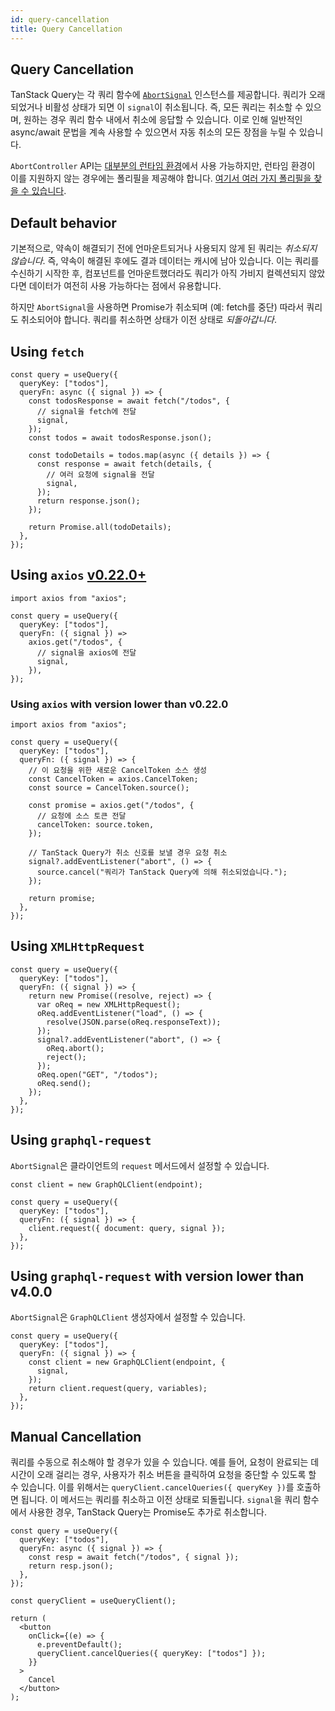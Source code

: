 ```yaml
---
id: query-cancellation
title: Query Cancellation
---
```


## Query Cancellation

TanStack Query는 각 쿼리 함수에 [`AbortSignal`](https://developer.mozilla.org/docs/Web/API/AbortSignal) 인스턴스를 제공합니다. 쿼리가 오래되었거나 비활성 상태가 되면 이 `signal`이 취소됩니다. 즉, 모든 쿼리는 취소할 수 있으며, 원하는 경우 쿼리 함수 내에서 취소에 응답할 수 있습니다. 이로 인해 일반적인 async/await 문법을 계속 사용할 수 있으면서 자동 취소의 모든 장점을 누릴 수 있습니다.

`AbortController` API는 [대부분의 런타임 환경](https://developer.mozilla.org/docs/Web/API/AbortController#browser_compatibility)에서 사용 가능하지만, 런타임 환경이 이를 지원하지 않는 경우에는 폴리필을 제공해야 합니다. [여기서 여러 가지 폴리필을 찾을 수 있습니다](https://www.npmjs.com/search?q=abortcontroller%20polyfill).

## Default behavior

기본적으로, 약속이 해결되기 전에 언마운트되거나 사용되지 않게 된 쿼리는 _취소되지 않습니다_. 즉, 약속이 해결된 후에도 결과 데이터는 캐시에 남아 있습니다. 이는 쿼리를 수신하기 시작한 후, 컴포넌트를 언마운트했더라도 쿼리가 아직 가비지 컬렉션되지 않았다면 데이터가 여전히 사용 가능하다는 점에서 유용합니다.

하지만 `AbortSignal`을 사용하면 Promise가 취소되며 (예: fetch를 중단) 따라서 쿼리도 취소되어야 합니다. 쿼리를 취소하면 상태가 이전 상태로 _되돌아갑니다_.

## Using `fetch`

[//]: # "예제"

```tsx
const query = useQuery({
  queryKey: ["todos"],
  queryFn: async ({ signal }) => {
    const todosResponse = await fetch("/todos", {
      // signal을 fetch에 전달
      signal,
    });
    const todos = await todosResponse.json();

    const todoDetails = todos.map(async ({ details }) => {
      const response = await fetch(details, {
        // 여러 요청에 signal을 전달
        signal,
      });
      return response.json();
    });

    return Promise.all(todoDetails);
  },
});
```

[//]: # "예제"

## Using `axios` [v0.22.0+](https://github.com/axios/axios/releases/tag/v0.22.0)

[//]: # "예제2"

```tsx
import axios from "axios";

const query = useQuery({
  queryKey: ["todos"],
  queryFn: ({ signal }) =>
    axios.get("/todos", {
      // signal을 axios에 전달
      signal,
    }),
});
```

[//]: # "예제2"

### Using `axios` with version lower than v0.22.0

[//]: # "예제3"

```tsx
import axios from "axios";

const query = useQuery({
  queryKey: ["todos"],
  queryFn: ({ signal }) => {
    // 이 요청을 위한 새로운 CancelToken 소스 생성
    const CancelToken = axios.CancelToken;
    const source = CancelToken.source();

    const promise = axios.get("/todos", {
      // 요청에 소스 토큰 전달
      cancelToken: source.token,
    });

    // TanStack Query가 취소 신호를 보낼 경우 요청 취소
    signal?.addEventListener("abort", () => {
      source.cancel("쿼리가 TanStack Query에 의해 취소되었습니다.");
    });

    return promise;
  },
});
```

[//]: # "예제3"

## Using `XMLHttpRequest`

[//]: # "예제4"

```tsx
const query = useQuery({
  queryKey: ["todos"],
  queryFn: ({ signal }) => {
    return new Promise((resolve, reject) => {
      var oReq = new XMLHttpRequest();
      oReq.addEventListener("load", () => {
        resolve(JSON.parse(oReq.responseText));
      });
      signal?.addEventListener("abort", () => {
        oReq.abort();
        reject();
      });
      oReq.open("GET", "/todos");
      oReq.send();
    });
  },
});
```

[//]: # "예제4"

## Using `graphql-request`

`AbortSignal`은 클라이언트의 `request` 메서드에서 설정할 수 있습니다.

[//]: # "예제5"

```tsx
const client = new GraphQLClient(endpoint);

const query = useQuery({
  queryKey: ["todos"],
  queryFn: ({ signal }) => {
    client.request({ document: query, signal });
  },
});
```

[//]: # "예제5"

## Using `graphql-request` with version lower than v4.0.0

`AbortSignal`은 `GraphQLClient` 생성자에서 설정할 수 있습니다.

[//]: # "예제6"

```tsx
const query = useQuery({
  queryKey: ["todos"],
  queryFn: ({ signal }) => {
    const client = new GraphQLClient(endpoint, {
      signal,
    });
    return client.request(query, variables);
  },
});
```

[//]: # "예제6"

## Manual Cancellation

쿼리를 수동으로 취소해야 할 경우가 있을 수 있습니다. 예를 들어, 요청이 완료되는 데 시간이 오래 걸리는 경우, 사용자가 취소 버튼을 클릭하여 요청을 중단할 수 있도록 할 수 있습니다. 이를 위해서는 `queryClient.cancelQueries({ queryKey })`를 호출하면 됩니다. 이 메서드는 쿼리를 취소하고 이전 상태로 되돌립니다. `signal`을 쿼리 함수에서 사용한 경우, TanStack Query는 Promise도 추가로 취소합니다.

[//]: # "예제7"

```tsx
const query = useQuery({
  queryKey: ["todos"],
  queryFn: async ({ signal }) => {
    const resp = await fetch("/todos", { signal });
    return resp.json();
  },
});

const queryClient = useQueryClient();

return (
  <button
    onClick={(e) => {
      e.preventDefault();
      queryClient.cancelQueries({ queryKey: ["todos"] });
    }}
  >
    Cancel
  </button>
);
```

[//]: # "예제7"
